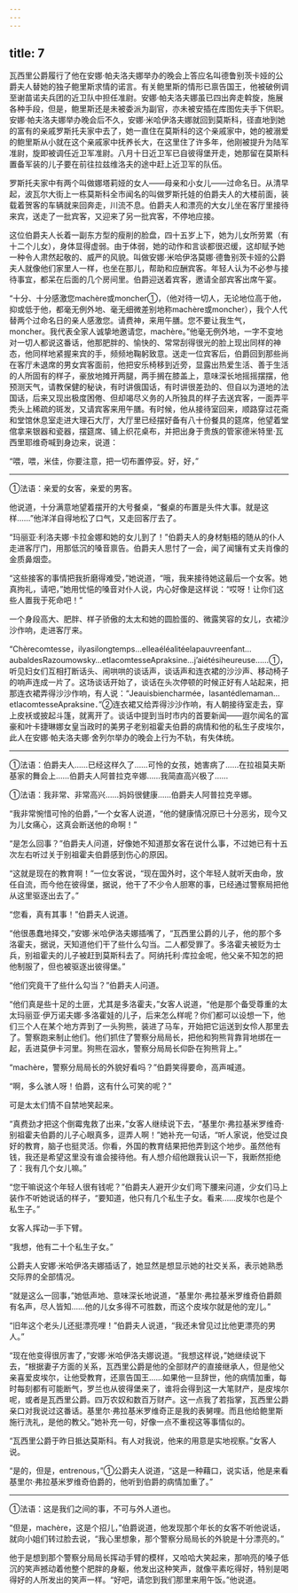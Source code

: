```yaml
---
---
---
```

title: 7
---





瓦西里公爵履行了他在安娜·帕夫洛夫娜举办的晚会上答应名叫德鲁别茨卡娅的公爵夫人替她的独子鲍里斯求情的诺言。有关鲍里斯的情形已禀告国王，他被破例调至谢苗诺夫兵团的近卫队中担任准尉。安娜·帕夫洛夫娜虽已四出奔走斡旋，施展各种手段，但是，鲍里斯还是未被委派为副官，亦未被安插在库图佐夫手下供职。安娜·帕夫洛夫娜举办晚会后不久，安娜·米哈伊洛夫娜就回到莫斯科，径直地到她的富有的亲戚罗斯托夫家中去了，她一直住在莫斯科的这个亲戚家中，她的被溺爱的鲍里斯从小就在这个亲戚家中抚养长大，在这里住了许多年，他刚被提升为陆军准尉，旋即被调任近卫军准尉。八月十日近卫军已自彼得堡开走，她那留在莫斯科置备军装的儿子要在前往拉兹维洛夫的途中赶上近卫军的队伍。

罗斯托夫家中有两个叫做娜塔莉娅的女人——母亲和小女儿——过命名日。从清早起，波瓦尔大街上一栋莫斯科全市闻名的叫做罗斯托娃的伯爵夫人的大楼前面，装载着贺客的车辆就来回奔走，川流不息。伯爵夫人和漂亮的大女儿坐在客厅里接待来宾，送走了一批宾客，又迎来了另一批宾客，不停地应接。

这位伯爵夫人长着一副东方型的瘦削的脸盘，四十五岁上下，她为儿女所劳累（有十二个儿女），身体显得虚弱。由于体弱，她的动作和言谈都很迟缓，这却赋予她一种令人肃然起敬的、威严的风貌。叫做安娜·米哈伊洛莫娜·德鲁别茨卡娅的公爵夫人就像他们家里人一样，也坐在那儿，帮助和应酬宾客。年轻人认为不必参与接待事宜，都呆在后面的几个房间里。伯爵迎送着宾客，邀请全部宾客出席午宴。

“十分、十分感激您machère或moncher①，（他对待一切人，无论地位高于他，抑或低于他，都毫无例外地、毫无细微差别地称machère或moncher），我个人代替两个过命名日的亲人感激您。请费神，来用午膳。您不要让我生气，moncher。我代表全家人诚挚地邀请您，machère。”他毫无例外地，一字不变地对一切人都说这番话，他那肥胖的、愉快的、常常刮得很光的脸上现出同样的神态，他同样地紧握来宾的手，频频地鞠躬致意。送走一位宾客后，伯爵回到那些尚在客厅未退席的男女宾客面前，他把安乐椅移到近旁，显露出热爱生活、善于生活的人所固有的样子，豪放地摊开两腿，两手搁在膝盖上，意味深长地摇摇摆摆，他预测天气，请教保健的秘诀，有时讲俄国话，有时讲很差劲的、但自以为道地的法国话，后来又现出极度困倦、但却竭尽义务的人所独具的样子去送宾客，一面弄平秃头上稀疏的斑发，又请宾客来用午膳。有时候，他从接待室回来，顺路穿过花斋和堂馆休息室走进大理石大厅，大厅里已经摆好备有八十份餐具的筵席，他望着堂倌拿来银器和瓷器，摆筵席、铺上织花桌布，并把出身于贵族的管家德米特里·瓦西里耶维奇喊到身边来，说道：

“喂，喂，米佳，你要注意，把一切布置停妥。好，好，”

--------

①法语：亲爱的女客，亲爱的男客。

他说道，十分满意地望着摆开的大号餐桌，“餐桌的布置是头件大事。就是这样……”他洋洋自得地松了口气，又走回客厅去了。

“玛丽亚·利洛夫娜·卡拉金娜和她的女儿到了！”伯爵夫人的身材魁梧的随从的仆人走进客厅门，用那低沉的嗓音禀告。伯爵夫人思忖了一会，闻了闻镶有丈夫肖像的金质鼻烟壶。

“这些接客的事情把我折磨得难受，”她说道，“哦，我来接待她这最后一个女客。她真拘礼，请吧，”她用忧悒的嗓音对仆人说，内心好像是这样说：“哎呀！让你们这些人置我于死命吧！”

一个身段高大、肥胖、样子骄傲的太太和她的圆脸蛋的、微露笑容的女儿，衣裙沙沙作响，走进客厅来。

“Chèrecomtesse，ilyasilongtemps…elleaéléalitéelapauvreenfant…aubaldesRazoumowsky…etlacomtesseApraksine…j’aiétésiheureuse……①，听见妇女们互相打断话头、闹哄哄的谈话声，谈话声和连衣裙的沙沙声、移动椅子的响声连成一片了。这场谈话开始了，谈话在头次停顿的时候正好有人站起来，把那连衣裙弄得沙沙作响，有人说：“Jeauisbiencharmée，lasantédlemaman…etlacomtesseApraksine．”②连衣裙又给弄得沙沙作响，有人朝接待室走去，穿上皮袄或披起斗篷，就离开了。谈话中提到当时市内的首要新闻——遐尔闻名的富豪和叶卡捷琳娜女皇当政时的美男子老别祖霍夫伯爵的病情和他的私生子皮埃尔，此人在安娜·帕夫洛夫娜·舍列尔举办的晚会上行为不轨，有失体统。

--------

①法语：伯爵夫人……已经这样久了……可怜的女孩，她害病了……在拉祖莫夫斯基家的舞会上……伯爵夫人阿普拉克辛娜……我简直高兴极了……

①法语：我非常、非常高兴……妈妈很健康……伯爵夫人阿普拉克辛娜。

“我非常惋惜可怜的伯爵，”一个女客人说道，“他的健康情况原已十分恶劣，现今又为儿女痛心，这真会断送他的命啊！”

“是怎么回事？”伯爵夫人问道，好像她不知道那女客在说什么事，不过她已有十五次左右听过关于别祖霍夫伯爵感到伤心的原因。

“这就是现在的教育啊！”一位女客说，“现在国外时，这个年轻人就听天由命，放任自流，而今他在彼得堡，据说，他干了不少令人胆寒的事，已经通过警察局把他从这里驱逐出去了。”

“您看，真有其事！”伯爵夫人说道。

“他很愚蠢地择交，”安娜·米哈伊洛夫娜插嘴了，“瓦西里公爵的儿子，他的那个多洛霍夫，据说，天知道他们干了些什么勾当。二人都受罪了。多洛霍夫被贬为士兵，别祖霍夫的儿子被赶到莫斯科去了。阿纳托利·库拉金呢，他父亲不知怎的把他制服了，但也被驱逐出彼得堡。”

“他们究竟干了些什么勾当？”伯爵夫人问道。

“他们真是些十足的土匪，尤其是多洛霍夫，”女客人说道，“他是那个备受尊重的太太玛丽亚·伊万诺夫娜·多洛霍娃的儿子，后来怎么样呢？你们都可以设想一下，他们三个人在某个地方弄到了一头狗熊，装进了马车，开始把它运送到女伶人那里去了。警察跑来制止他们。他们抓住了警察分局局长，把他和狗熊背靠背地绑在一起，丢进莫伊卡河里。狗熊在泅水，警察分局局长仰卧在狗熊背上。”

“machère，警察分局局长的外貌好看吗？”伯爵笑得要命，高声喊道。

“啊，多么骇人呀！伯爵，这有什么可笑的呢？”

可是太太们情不自禁地笑起来。

“真费劲才把这个倒霉鬼救了出来，”女客人继续说下去，“基里尔·弗拉基米罗维奇·别祖霍夫伯爵的儿子心眼真多，逗弄人啊！”她补充一句话，“听人家说，他受过良好的教育，脑子也挺灵活。你看，外国的教育结果把他弄到这个地步。虽然他有钱，我还是希望这里没有谁会接待他。有人想介绍他跟我认识一下，我断然拒绝了：我有几个女儿嘛。”

“您干嘛说这个年轻人很有钱呢？”伯爵夫人避开少女们弯下腰来问道，少女们马上装作不听她说话的样子，“要知道，他只有几个私生子女。看来……皮埃尔也是个私生子。”

女客人挥动一手下臂。

“我想，他有二十个私生子女。”

公爵夫人安娜·米哈伊洛夫娜插话了，她显然是想显示她的社交关系，表示她熟悉交际界的全部情况。

“就是这么一回事，”她低声地、意味深长地说道，“基里尔·弗拉基米罗维奇伯爵颇有名声，尽人皆知……他的儿女多得不可胜数，而这个皮埃尔就是他的宠儿。”

“旧年这个老头儿还挺漂亮哩！”伯爵夫人说道，“我还未曾见过比他更漂亮的男人。”

“现在他变得很厉害了，”安娜·米哈伊洛夫娜说道。“我想这样说，”她继续说下去，“根据妻子方面的关系，瓦西里公爵是他的全部财产的直接继承人，但是他父亲喜爱皮埃尔，让他受教育，还禀告国王……如果他一旦辞世，他的病情加重，每时每刻都有可能断气，罗兰也从彼得堡来了，谁将会得到这一大笔财产，是皮埃尔呢，或者是瓦西里公爵。四万农奴和数百万财产。这一点我了若指掌，瓦西里公爵亲口对我说过这番话。基里尔·弗拉基米罗维奇正是我的表舅哩。而且他给鲍里斯施行洗礼，是他的教父。”她补充一句，好像一点不重视这等事情似的。

“瓦西里公爵于昨日抵达莫斯科。有人对我说，他来的用意是实地视察。”女客人说。

“是的，但是，entrenous，”①公爵夫人说道，“这是一种藉口，说实话，他是来看基里尔·弗拉基米罗维奇伯爵的，他听到伯爵的病情加重了。”

--------

①法语：这是我们之间的事，不可与外人道也。

“但是，machère，这是个招儿，”伯爵说道，他发现那个年长的女客不听他说话，就向小姐们转过脸去说，“我心里想象，那个警察分局局长的外貌是十分漂亮的。”

他于是想到那个警察分局局长挥动手臂的模样，又哈哈大笑起来，那响亮的嗓子低沉的笑声撼动着他整个肥胖的身躯，他发出这种笑声，就像平素吃得好，特别是喝得好的人所发出的笑声一样。“好吧，请您到我们那里来用午饭。”他说道。